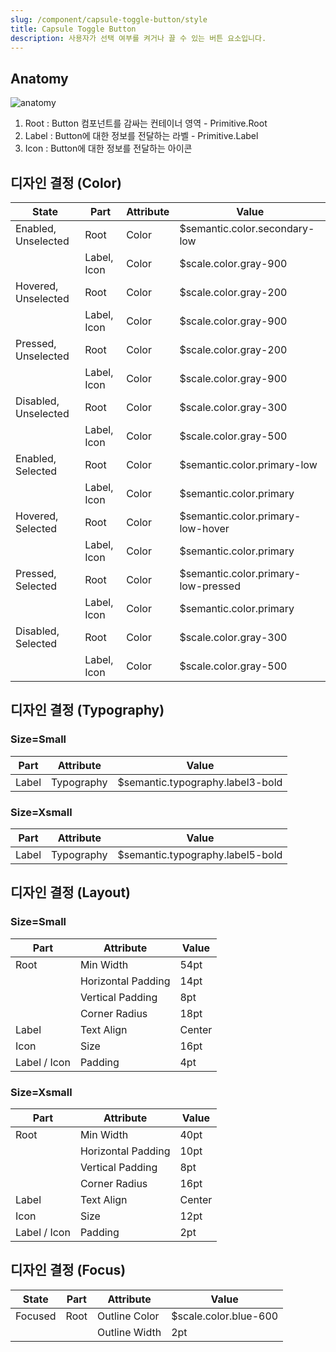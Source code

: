```yaml
---
slug: /component/capsule-toggle-button/style
title: Capsule Toggle Button
description: 사용자가 선택 여부를 켜거나 끌 수 있는 버튼 요소입니다.
---
```


## Anatomy

![anatomy](./anatomy.png)

1. Root : Button 컴포넌트를 감싸는 컨테이너 영역 - Primitive.Root
2. Label : Button에 대한 정보를 전달하는 라벨 - Primitive.Label
3. Icon : Button에 대한 정보를 전달하는 아이콘

## 디자인 결정 (Color)

| State                | Part        | Attribute | Value                               |
| -------------------- | ----------- | --------- | ----------------------------------- |
| Enabled, Unselected  | Root        | Color     | $semantic.color.secondary-low       |
|                      | Label, Icon | Color     | $scale.color.gray-900               |
| Hovered, Unselected  | Root        | Color     | $scale.color.gray-200               |
|                      | Label, Icon | Color     | $scale.color.gray-900               |
| Pressed, Unselected  | Root        | Color     | $scale.color.gray-200               |
|                      | Label, Icon | Color     | $scale.color.gray-900               |
| Disabled, Unselected | Root        | Color     | $scale.color.gray-300               |
|                      | Label, Icon | Color     | $scale.color.gray-500               |
| Enabled, Selected    | Root        | Color     | $semantic.color.primary-low         |
|                      | Label, Icon | Color     | $semantic.color.primary             |
| Hovered, Selected    | Root        | Color     | $semantic.color.primary-low-hover   |
|                      | Label, Icon | Color     | $semantic.color.primary             |
| Pressed, Selected    | Root        | Color     | $semantic.color.primary-low-pressed |
|                      | Label, Icon | Color     | $semantic.color.primary             |
| Disabled, Selected   | Root        | Color     | $scale.color.gray-300               |
|                      | Label, Icon | Color     | $scale.color.gray-500               |

## 디자인 결정 (Typography)

### Size=Small

| Part  | Attribute  | Value                            |
| ----- | ---------- | -------------------------------- |
| Label | Typography | $semantic.typography.label3-bold |

### Size=Xsmall

| Part  | Attribute  | Value                            |
| ----- | ---------- | -------------------------------- |
| Label | Typography | $semantic.typography.label5-bold |

## 디자인 결정 (Layout)

### Size=Small

| Part         | Attribute          | Value  |
| ------------ | ------------------ | ------ |
| Root         | Min Width          | 54pt   |
|              | Horizontal Padding | 14pt   |
|              | Vertical Padding   | 8pt    |
|              | Corner Radius      | 18pt   |
| Label        | Text Align         | Center |
| Icon         | Size               | 16pt   |
| Label / Icon | Padding            | 4pt    |

### Size=Xsmall

| Part         | Attribute          | Value  |
| ------------ | ------------------ | ------ |
| Root         | Min Width          | 40pt   |
|              | Horizontal Padding | 10pt   |
|              | Vertical Padding   | 8pt    |
|              | Corner Radius      | 16pt   |
| Label        | Text Align         | Center |
| Icon         | Size               | 12pt   |
| Label / Icon | Padding            | 2pt    |

## 디자인 결정 (Focus)

| State   | Part | Attribute     | Value                 |
| ------- | ---- | ------------- | --------------------- |
| Focused | Root | Outline Color | $scale.color.blue-600 |
|         |      | Outline Width | 2pt                   |
